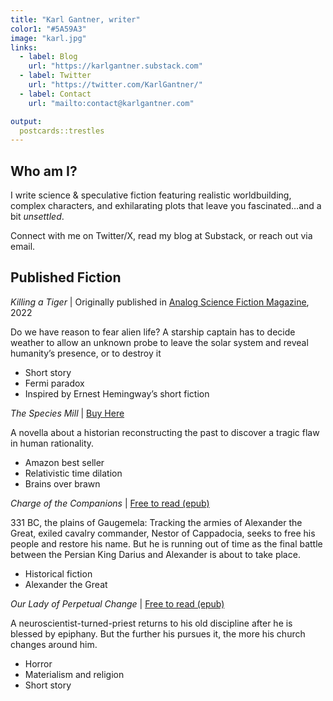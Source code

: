 ```yaml
---
title: "Karl Gantner, writer"
color1: "#5A59A3"
image: "karl.jpg"
links:
  - label: Blog
    url: "https://karlgantner.substack.com"
  - label: Twitter
    url: "https://twitter.com/KarlGantner/"
  - label: Contact
    url: "mailto:contact@karlgantner.com"

output:
  postcards::trestles
---
```


## Who am I?

I write science & speculative fiction featuring realistic worldbuilding, complex characters, and exhilarating plots that leave you fascinated...and a bit *unsettled*.

Connect with me on Twitter/X, read my blog at Substack, or reach out via email.

## Published Fiction

*Killing a Tiger* \| Originally published in [Analog Science Fiction Magazine](https://www.analogsf.com/), 2022

Do we have reason to fear alien life? A starship captain has to decide weather to allow an unknown probe to leave the solar system and reveal humanity's presence, or to destroy it

-   Short story
-   Fermi paradox
-   Inspired by Ernest Hemingway's short fiction

*The Species Mill* \| [Buy Here](https://www.amazon.com/Species-Mill-Karl-Gantner/dp/1797653032)

A novella about a historian reconstructing the past to discover a tragic flaw in human rationality.

-   Amazon best seller
-   Relativistic time dilation
-   Brains over brawn

*Charge of the Companions* \| [Free to read (epub)](https://drive.google.com/uc?export=download&id=1C0Nik5ialqE9PD7oesAUWKgq44Pi5l1n)

331 BC, the plains of Gaugemela: Tracking the armies of Alexander the Great, exiled cavalry commander, Nestor of Cappadocia, seeks to free his people and restore his name. But he is running out of time as the final battle between the Persian King Darius and Alexander is about to take place.

-   Historical fiction
-   Alexander the Great

*Our Lady of Perpetual Change* \| [Free to read (epub)](https://drive.google.com/uc?export=download&id=1WCdA5P2_m2f-QXoC5DswcZ958ZXdQ-Ks)

A neuroscientist-turned-priest returns to his old discipline after he is blessed by epiphany. But the further his pursues it, the more his church changes around him.

-   Horror
-   Materialism and religion
-   Short story

